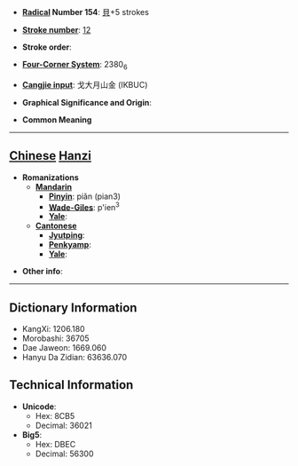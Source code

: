 * '''[[Wiktionary:Chinese radical index| Radical]] Number 154''': [[Wiktionary:Chinese radical index 貝|貝]]+5 strokes

* '''[[Wiktionary:Chinese total strokes index|Stroke number]]''': [[Wiktionary:Chinese total strokes index 12|12]]

* '''Stroke order''': 

* '''[[Wiktionary:Chinese four corner index|Four-Corner System]]''': 2380<sub>6</sub>

* '''[[Wiktionary:Chinese Cangjie index|Cangjie input]]''': 戈大月山金 (IKBUC)

* '''Graphical Significance and Origin''': 

* '''Common Meaning'''

----

== [[Chinese]] [[Hanzi]] ==

* '''Romanizations'''
** '''[[Mandarin]]'''
*** '''[[Pinyin]]''': piǎn (pian3)
*** '''[[Wade-Giles]]''': p'ien<sup>3</sup>
*** '''[[Yale]]''': 
** '''[[Cantonese]]'''
*** '''[[Jyutping]]''':
*** '''[[Penkyamp]]''': 
*** '''[[Yale]]''': 

* '''Other info''': 

----

== Dictionary Information ==

* KangXi: 1206.180
* Morobashi: 36705
* Dae Jaweon: 1669.060
* Hanyu Da Zidian: 63636.070

== Technical Information ==

* '''Unicode''':
** Hex: 8CB5
** Decimal: 36021
* '''Big5''':
** Hex: DBEC
** Decimal: 56300